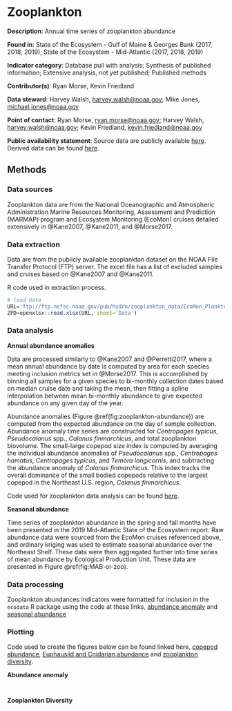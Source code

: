 # Zooplankton {#zooabund}

**Description**: Annual time series of zooplankton abundance

**Found in**: State of the Ecosystem - Gulf of Maine & Georges Bank (2017, 2018, 2019), State of the Ecosystem - Mid-Atlantic (2017, 2018, 2019)

**Indicator category**: Database pull with analysis; Synthesis of published information; Extensive analysis, not yet published; Published methods

**Contributor(s)**: Ryan Morse, Kevin Friedland
  
**Data steward**: Harvey Walsh, <harvey.walsh@noaa.gov>; Mike Jones, <michael.jones@noaa.gov>
  
**Point of contact**: Ryan Morse, <ryan.morse@noaa.gov>; Harvey Walsh, <harvey.walsh@noaa.gov>; Kevin Friedland, <kevin.friedland@noaa.gov>
  
**Public availability statement**: Source data are publicly available [here](ftp://ftp.nefsc.noaa.gov/pub/hydro/zooplankton_data/). Derived data can be found [here](https://comet.nefsc.noaa.gov/erddap/tabledap/zoo_abundance_soe_v1.html).

## Methods

### Data sources
Zooplankton data are from the National Oceanographic and Atmospheric Administration Marine Resources Monitoring, Assessment and Prediction (MARMAP) program and Ecosystem Monitoring (EcoMon) cruises detailed extensively in @Kane2007, @Kane2011, and @Morse2017.

### Data extraction 
Data are from the publicly available zooplankton dataset on the NOAA File Transfer Protocol (FTP) server. The excel file has a list of excluded samples and cruises based on @Kane2007 and @Kane2011.

R code used in extraction process.
```{r, echo = T, eval = F}
# load data
URL='ftp://ftp.nefsc.noaa.gov/pub/hydro/zooplankton_data/EcoMon_Plankton_Data_v3_0.xlsx'
ZPD=openxlsx::read.xlsx(URL, sheet='Data')
```

### Data analysis

**Annual abundance anomalies**

Data are processed similarly to @Kane2007 and @Perretti2017, where a mean annual abundance by date is computed by area for each species meeting inclusion metrics set in @Morse2017. This is accomplished by binning all samples for a given species to bi-monthly collection dates based on median cruise date and taking the mean, then fitting a spline interpolation between mean bi-monthly abundance to give expected abundance on any given day of the year. 

Abundance anomalies (Figure \@ref(fig:zooplankton-abundance)) are computed from the expected abundance on the day of sample collection. Abundance anomaly time series are constructed for *Centropages typicus*, *Pseudocalanus* spp., *Calanus finmarchicus*, and total zooplankton biovolume. The small-large copepod size index is computed by averaging the individual abundance anomalies of *Pseudocalanus* spp., *Centropages hamatus*, *Centropages typicus*, and *Temora longicornis*, and subtracting the abundance anomaly of *Calanus finmarchicus*. This index tracks the overall dominance of the small bodied copepods relative to the largest copepod in the Northeast U.S. region, *Calanus finmarchicus*.

Code used for zooplankton data analysis can be found [here](https://github.com/NOAA-EDAB/tech-doc/blob/master/R/stored_scripts/zooplankton_analysis.R). 


**Seasonal abundance**

Time series of zooplankton abundance in the spring and fall months have been presented in the 2019 Mid-Atlantic State of the Ecosystem report. Raw abundance data were sourced from the EcoMon cruises referenced above, and ordinary kriging was used to estimate seasonal abundance over the Northeast Shelf. These data were then aggregated further into time series of mean abundance by Ecological Production Unit. These data are presented in Figure \@ref(fig:MAB-oi-zoo).

### Data processing

Zooplankton abundances indicators were formatted for inclusion in the `ecodata` R package using the code at these links,  [abundance anomaly](https://github.com/NOAA-EDAB/ecodata/blob/master/data-raw/get_zoo_abun_anom.R) and  [seasonal abundance](https://github.com/NOAA-EDAB/ecodata/blob/master/data-raw/get_zoo_oi.R)

### Plotting
Code used to create the figures below can be found linked here, [copepod abundance](https://github.com/NOAA-EDAB/ecodata/blob/master/chunk-scripts/LTL.Rmd-MAB-zoo-abund.R), [Euphausiid and Cnidarian abundance](https://github.com/NOAA-EDAB/ecodata/blob/master/chunk-scripts/LTL.Rmd-MAB-euph-cnid.R) and [zooplankton diversity](https://github.com/NOAA-EDAB/ecodata/blob/master/chunk-scripts//LTL.Rmd-MAB-zoo-abund1.R). 

**Abundance anomaly**

```{r , code = readLines("https://raw.githubusercontent.com/NOAA-EDAB/ecodata/master/chunk-scripts/LTL.Rmd-MAB-zoo-abund.R"), fig.cap= "Large (red) and small-bodied (blue) copepod abundance in the Mid-Atlantic Bight.",  echo = F, fig.align='default',warning = F, fig.height=6, out.width= "50%", fig.show = 'hold'}

```


```{r , code = readLines("https://raw.githubusercontent.com/NOAA-EDAB/ecodata/master/chunk-scripts/LTL.Rmd-MAB-euph-cnid.R"), fig.cap="Stratified abundance of cnidarians and euphausiids in Mid-Atlantic Bight.",  echo = F, fig.align='default',warning = F, fig.height=6, out.width= "50%", fig.show = 'hold'}

```

**Zooplankton Diversity**

```{r , code = readLines("https://raw.githubusercontent.com/NOAA-EDAB/ecodata/master/chunk-scripts/LTL.Rmd-MAB-zoo-abund1.R"), fig.width = 8, fig.asp = .35, fig.cap="Zooplankton diversity in the Mid-Atlantic Bight."}

```